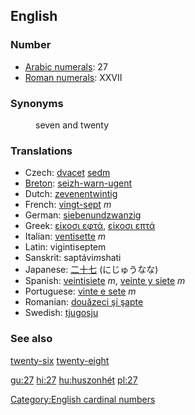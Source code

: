 ==English==

=== Number ===

*[[w:Arabic Numerals|Arabic numerals]]: 27
*[[w:Roman numerals|Roman numerals]]: XXVII

=== Synonyms ===
:seven and twenty

=== Translations ===

*Czech: [[dvacet]] [[sedm]]
*[[Breton]]: [[seizh-warn-ugent]]
*Dutch: [[zevenentwintig]]
*French: [[vingt-sept]] ''m''
*German: [[siebenundzwanzig]]
*Greek: [[είκοσι εφτά]], [[είκοσι επτά]]
*Italian: [[ventisette]] ''m''
*Latin: vigintiseptem
*Sanskrit: saptávi''m''shati
*Japanese: [[二十七]] (にじゅうなな)
*Spanish: [[veintisiete]] ''m'', [[veinte y siete]] ''m''
*Portuguese: [[vinte e sete]] ''m''
*Romanian: [[douăzeci şi şapte]]
*Swedish: [[tjugosju]]

=== See also ===

[[twenty-six]] [[twenty-eight]]

[[Category:English cardinal numbers]]

[[gu:27]]
[[hi:27]]
[[hu:huszonhét]]
[[pl:27]]